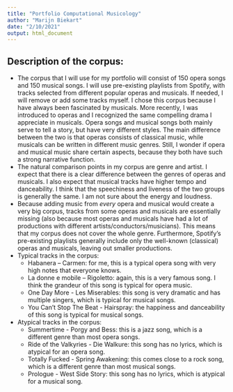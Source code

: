 ```yaml
---
title: "Portfolio Computational Musicology"
author: "Marijn Biekart"
date: "2/10/2021"
output: html_document
---
```


## Description of the corpus:
* The corpus that I will use for my portfolio will consist of 150 opera songs and 150 musical songs. I will use pre-existing playlists from Spotify, with tracks selected from different popular operas and musicals. If needed, I will remove or add some tracks myself. I chose this corpus because I have always been fascinated by musicals. More recently, I was introduced to operas and I recognized the same compelling drama I appreciate in musicals. Opera songs and musical songs both mainly serve to tell a story, but have very different styles. The main difference between the two is that operas consists of classical music, while musicals can be written in different music genres. Still, I wonder if opera and musical music share certain aspects, because they both have such a strong narrative function.
* The natural comparison points in my corpus are genre and artist. I expect that there is a clear difference between the genres of operas and musicals. I also expect that musical tracks have higher tempo and danceability. I think that the speechiness and liveness of the two groups is generally the same. I am not sure about the energy and loudness.
* Because adding music from *every* opera and musical would create a very big corpus, tracks from some operas and musicals are essentially missing (also because most operas and musicals have had a lot of productions with different artists/conductors/musicians). This means that my corpus does not cover the whole genre. Furthermore, Spotify's pre-existing playlists generally include only the well-known (classical) operas and musicals, leaving out smaller productions.
* Typical tracks in the corpus:
  * Habanera – Carmen: for me, this is a typical opera song with very high notes that everyone knows.
  * La donne e mobile – Rigoletto: again, this is a very famous song. I think the grandeur of this song is typical for opera music.
  * One Day More - Les Miserables: this song is very dramatic and has multiple singers, which is typical for musical songs.
  * You Can't Stop The Beat - Hairspray: the happiness and danceability of this song is typical for musical songs.
* Atypical tracks in the corpus:
  * Summertime - Porgy and Bess: this is a jazz song, which is a different genre than most opera songs.
  * Ride of the Valkyries - Die Walkure: this song has no lyrics, which is atypical for an opera song.
  * Totally Fucked - Spring Awakening: this comes close to a rock song, which is a different genre than most musical songs. 
  * Prologue - West Side Story: this song has no lyrics, which is atypical for a musical song.

